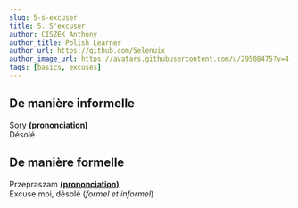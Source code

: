 ```yaml
---
slug: 5-s-excuser
title: 5. S'excuser
author: CISZEK Anthony
author_title: Polish Learner
author_url: https://github.com/Selenuix
author_image_url: https://avatars.githubusercontent.com/u/29508475?v=4
tags: [basics, excuses]
---
```



<TOCInline toc={toc} />

## De manière informelle
Sory **[(prononciation)](https://cdn.selenuix.tools/polonais/public/audio/5-1.mp3)** <br />
Désolé

## De manière formelle

Przepraszam **[(prononciation)](https://cdn.selenuix.tools/polonais/public/audio/5-2.mp3)** <br />
Excuse moi, désolé (*formel et informel*)